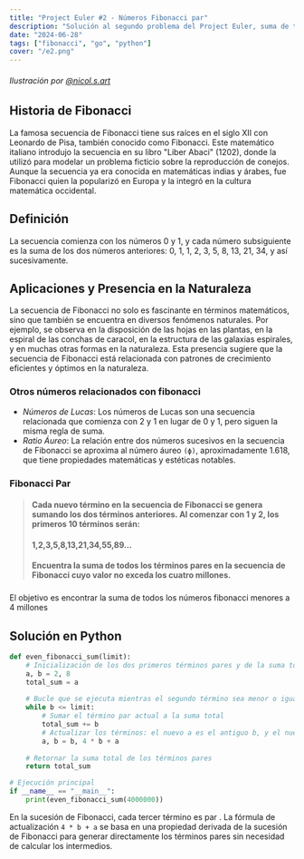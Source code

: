 ```yaml
---
title: "Project Euler #2 - Números Fibonacci par"
description: "Solución al segundo problema del Project Euler, suma de todos los términos pares en la secuencia de Fibonacci, implementado en Go y Python."
date: "2024-06-28"
tags: ["fibonacci", "go", "python"]
cover: "/e2.png"
---
```

###### Ilustración por [@nicol.s.art](https://www.instagram.com/nicol.s.art/)

## Historia de Fibonacci

La famosa secuencia de Fibonacci tiene sus raíces en el siglo XII con Leonardo de Pisa, también conocido como Fibonacci. Este matemático italiano introdujo la secuencia en su libro "Liber Abaci" (1202), donde la utilizó para modelar un problema ficticio sobre la reproducción de conejos. Aunque la secuencia ya era conocida en matemáticas indias y árabes, fue Fibonacci quien la popularizó en Europa y la integró en la cultura matemática occidental.

## Definición 

La secuencia comienza con los números 0 y 1, y cada número subsiguiente es la suma de los dos números anteriores: 0, 1, 1, 2, 3, 5, 8, 13, 21, 34, y así sucesivamente. 


## Aplicaciones y Presencia en la Naturaleza

La secuencia de Fibonacci no solo es fascinante en términos matemáticos, sino que también se encuentra en diversos fenómenos naturales. Por ejemplo, se observa en la disposición de las hojas en las plantas, en la espiral de las conchas de caracol, en la estructura de las galaxias espirales, y en muchas otras formas en la naturaleza. Esta presencia sugiere que la secuencia de Fibonacci está relacionada con patrones de crecimiento eficientes y óptimos en la naturaleza.

### Otros números relacionados con fibonacci

- *Números de Lucas*: Los números de Lucas son una secuencia relacionada que comienza con 2 y 1 en lugar de 0 y 1, pero siguen la misma regla de suma.
- *Ratio Áureo*: La relación entre dos números sucesivos en la secuencia de Fibonacci se aproxima al número áureo `(ϕ)`, aproximadamente 1.618, que tiene propiedades matemáticas y estéticas notables.

### Fibonacci Par

> #### Cada nuevo término en la secuencia de Fibonacci se genera sumando los dos términos anteriores.  Al comenzar con 1 y 2, los primeros 10 términos serán: 
> #### 1,2,3,5,8,13,21,34,55,89… 
> #### Encuentra la suma de todos los términos pares en la secuencia de Fibonacci cuyo valor no exceda los cuatro millones.

### 


<Notation type="underline"> El objetivo es encontrar la suma de todos los números fibonacci menores a 4 millones </Notation>

## Solución en Python

```python
def even_fibonacci_sum(limit):
    # Inicialización de los dos primeros términos pares y de la suma total
    a, b = 2, 8
    total_sum = a
    
    # Bucle que se ejecuta mientras el segundo término sea menor o igual al límite
    while b <= limit:
        # Sumar el término par actual a la suma total
        total_sum += b
        # Actualizar los términos: el nuevo a es el antiguo b, y el nuevo b se calcula como 4 * b + a
        a, b = b, 4 * b + a
    
    # Retornar la suma total de los términos pares
    return total_sum

# Ejecución principal
if __name__ == "__main__":
    print(even_fibonacci_sum(4000000))
```

En la sucesión de Fibonacci, <Notation type="circle"> cada tercer término es par </Notation>. La fórmula de actualización `4 * b + a`  se basa en una propiedad derivada de la sucesión de Fibonacci para generar directamente los términos pares sin necesidad de calcular los intermedios.

